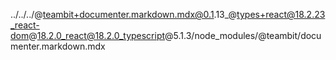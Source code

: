 ../../../@teambit+documenter.markdown.mdx@0.1.13_@types+react@18.2.23_react-dom@18.2.0_react@18.2.0_typescript@5.1.3/node_modules/@teambit/documenter.markdown.mdx